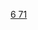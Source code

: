 {{Navbox
|name  = 镥化合物
|state = <includeonly>{{{state|collapsed}}}</includeonly>
|title = [[镥]]化合物
|listclass = hlist
|titlestyle = 
|list1 = 
* {{le|镥铝石榴石|Lutetium aluminium garnet|Al<sub>5</sub>Lu<sub>3</sub>O<sub>12</sub>}}
* [[氟化镥|LuF<sub>3</sub>]]
* [[氯化镥|LuCl<sub>3</sub>]]
* [[溴化镥|LuBr<sub>3</sub>]]
* [[溴酸镥|Lu(BrO<sub>3</sub>)<sub>3</sub>]]
* [[碘化镥|LuI<sub>3</sub>]]
* [[碘酸镥|Lu(IO<sub>3</sub>)<sub>3</sub>]]
* [[三氧化二镥|Lu<sub>2</sub>O<sub>3</sub>]]
* [[硫酸镥|Lu<sub>2</sub>(SO<sub>4</sub>)<sub>3</sub>]]
* [[硒酸镥|Lu<sub>2</sub>(SeO<sub>4</sub>)<sub>3</sub>]]
* [[硝酸镥|Lu(NO<sub>3</sub>)<sub>3</sub>]]
* [[碳酸镥|Lu<sub>2</sub>(CO<sub>3</sub>)<sub>3</sub>]]
* [[钒(IV)酸镥|Lu<sub>2</sub>V<sub>2</sub>O<sub>7</sub>]]
* {{le|钽酸镥|Lutetium tantalate|LuTaO<sub>4</sub>}}
* [[甲酸镥|Lu(HCOO)<sub>3</sub>]]
* [[乙酸镥|Lu(CH<sub>3</sub>COO)<sub>3</sub>]]
* {{le|莫特沙芬镥|Motexafin lutetium|C<sub>52</sub>H<sub>72</sub>LuN<sub>5</sub>O<sub>14</sub>（莫特沙芬镥）}}
}}<noinclude>
[[Category:鎦化合物| ]]
[[Category:化学品模板|6 71]]

</noinclude>